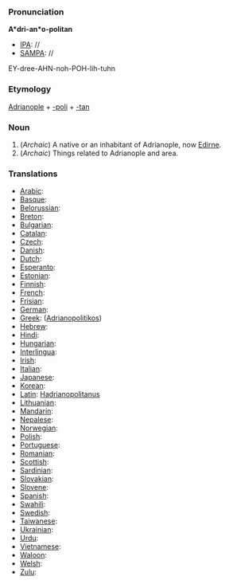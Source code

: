 ===Pronunciation===

'''A*dri-an*o-politan'''
*[[IPA]]: //
*[[SAMPA]]: //
EY-dree-AHN-noh-POH-lih-tuhn
===Etymology===

[[Adrianople|Adrianople]] + [[-poli]] + [[-tan]]
=== Noun ===

#(''Archaic'') A native or an inhabitant of Adrianople, now [[Edirne]].
#(''Archaic'') Things related to Adrianople and area.
===Translations===

*[[Arabic]]:
*[[Basque]]:
*[[Belorussian]]:
*[[Breton]]:
*[[Bulgarian]]:
*[[Catalan]]:
*[[Czech]]:
*[[Danish]]:
*[[Dutch]]:
*[[Esperanto]]:
*[[Estonian]]:
*[[Finnish]]:
*[[French]]:
*[[Frisian]]:
*[[German]]:
*[[Greek]]: ([[Adrianopolitikos]])
*[[Hebrew]]:
*[[Hindi]]:
*[[Hungarian]]: 
*[[Interlingua]]:
*[[Irish]]:
*[[Italian]]:
*[[Japanese]]:
*[[Korean]]:
*[[Latin]]: [[Hadrianopolitanus]]
*[[Lithuanian]]:
*[[Mandarin]]:
*[[Nepalese]]:
*[[Norwegian]]:
*[[Polish]]:
*[[Portuguese]]:
*[[Romanian]]:
*[[Scottish]]:
*[[Sardinian]]:
*[[Slovakian]]:
*[[Slovene]]:
*[[Spanish]]:
*[[Swahili]]:
*[[Swedish]]:
*[[Taiwanese]]:
*[[Ukrainian]]:
*[[Urdu]]:
*[[Vietnamese]]:
*[[Waloon]]:
*[[Welsh]]:
*[[Zulu]]: